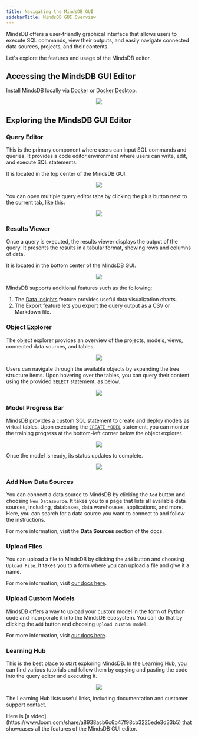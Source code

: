 ```yaml
---
title: Navigating the MindsDB GUI
sidebarTitle: MindsDB GUI Overview
---
```


MindsDB offers a user-friendly graphical interface that allows users to execute SQL commands, view their outputs, and easily navigate connected data sources, projects, and their contents.

Let's explore the features and usage of the MindsDB editor.

## Accessing the MindsDB GUI Editor

Install MindsDB locally via [Docker](/setup/self-hosted/docker) or [Docker Desktop](/setup/self-hosted/docker-desktop).

<p align="center">
  <img src="/assets/mindsdb_gui_editor/mindsdb_editor.png" />
</p>

## Exploring the MindsDB GUI Editor

### Query Editor

This is the primary component where users can input SQL commands and queries. It provides a code editor environment where users can write, edit, and execute SQL statements.

It is located in the top center of the MindsDB GUI.

<p align="center">
  <img src="/assets/mindsdb_gui_editor/query_editor.png" />
</p>

You can open multiple query editor tabs by clicking the plus button next to the current tab, like this:

<p align="center">
  <img src="/assets/mindsdb_gui_editor/multiple_query_editor.png" />
</p>

### Results Viewer

Once a query is executed, the results viewer displays the output of the query. It presents the results in a tabular format, showing rows and columns of data.

It is located in the bottom center of the MindsDB GUI.

<p align="center">
  <img src="/assets/mindsdb_gui_editor/results_viewer.png" />
</p>

MindsDB supports additional features such as the following:

1. The [Data Insights](/sql/data-insights) feature provides useful data visualization charts.
2. The Export feature lets you export the query output as a CSV or Markdown file.

### Object Explorer

The object explorer provides an overview of the projects, models, views, connected data sources, and tables.

<p align="center">
  <img src="/assets/mindsdb_gui_editor/object_explorer.png" />
</p>

Users can navigate through the available objects by expanding the tree structure items. Upon hovering over the tables, you can query their content using the provided `SELECT` statement, as below.

<p align="center">
  <img src="/assets/mindsdb_gui_editor/object_explorer_query.png" />
</p>

### Model Progress Bar

MindsDB provides a custom SQL statement to create and deploy models as virtual tables. Upon executing the [`CREATE MODEL`](/sql/create/model) statement, you can monitor the training progress at the bottom-left corner below the object explorer.

<p align="center">
  <img src="/assets/mindsdb_gui_editor/create_model_1.png" />
</p>

Once the model is ready, its status updates to complete.

<p align="center">
  <img src="/assets/mindsdb_gui_editor/create_model_2.png" />
</p>

### Add New Data Sources

You can connect a data source to MindsDB by clicking the `Add` button and choosing `New Datasource`. It takes you to a page that lists all available data sources, including, databases, data warehouses, applications, and more. Here, you can search for a data source you want to connect to and follow the instructions.

For more information, visit the **Data Sources** section of the docs.

### Upload Files

You can upload a file to MindsDB by clicking the `Add` button and choosing `Upload File`. It takes you to a form where you can upload a file and give it a name.

For more information, visit [our docs here](/sql/create/file).

### Upload Custom Models

MindsDB offers a way to upload your custom model in the form of Python code and incorporate it into the MindsDB ecosystem. You can do that by clicking the `Add` button and choosing `Upload custom model`.

For more information, visit [our docs here](/custom-model/byom).

### Learning Hub

This is the best place to start exploring MindsDB. In the Learning Hub, you can find various tutorials and follow them by copying and pasting the code into the query editor and executing it.

<p align="center">
  <img src="/assets/mindsdb_gui_editor/learning_hub.png" />
</p>

The Learning Hub lists useful links, including documentation and customer support contact.

<Tip>
Here is [a video](https://www.loom.com/share/a8938acb6c6b47f98cb3225ede3d33b5) that showcases all the features of the MindsDB GUI editor.
</Tip>
